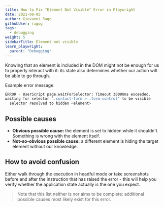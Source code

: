```yaml
---
title: How to Fix "Element Not Visible" Error in Playwright
date: 2021-08-05
author: Giovanni Rago
githubUser: ragog
tags:
  - debugging
weight: 5
sidebarTitle: Element not visible
learn_playwright:
  parent: "Debugging"
---
```


Knowing that an element is included in the DOM might not be enough for us to properly interact with it: its state also determines whether our action will be able to go through.

Example error message: 

```sh
ERROR - UserScript page.waitForSelector: Timeout 30000ms exceeded. 
waiting for selector ".contact-form > .form-control" to be visible
  selector resolved to hidden <element>
```

## Possible causes

- **Obvious possible cause:** the element is set to hidden while it shouldn't. Something is wrong with the element itself.
- **Not-so-obvious possible cause:** a different element is hiding the target element without our knowledge.

## How to avoid confusion

Either walk through the execution in headful mode or take screenshots before and after the instruction that has raised the error - this will help you verify whether the application state actually is the one you expect. 

> Note that this list neither is nor aims to be complete: additional possible causes most likely exist for this error.

